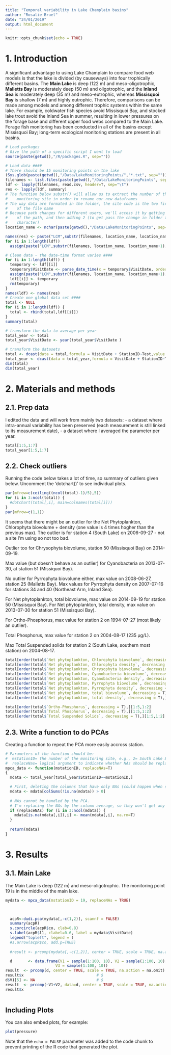 ```yaml
---
title: "Temporal variability in Lake Champlain basins"
author: "Rosalie Bruel"
date: "24/01/2019"
output: html_document
---
```


```r
knitr::opts_chunk$set(echo = TRUE)
```

# 1. Introduction

A significant advantage to using Lake Champlain to compare food web models is that the lake is divided (by causeways) into four trophically different basins. The **Main Lake** is deep (122 m) and meso-oligotrophic, **Malletts Bay** is moderately deep (50 m) and oligotrophic, and the **Inland Sea** is moderately deep (35 m) and meso-eutrophic, whereas **Missisquoi Bay** is shallow (7 m) and highly eutrophic. Therefore, comparisons can be made among models and among different trophic systems within the same lake. For example, coldwater fish species avoid Missisquoi Bay, and stocked lake trout avoid the Inland Sea in summer, resulting in lower pressures on the forage base and different upper food webs compared to the Main Lake. Forage fish monitoring has been conducted in all of the basins except Missisquoi Bay; long-term ecological monitoring stations are present in all basins.


```r
# Load packages
# Give the path of a specific script I want to load
source(paste(getwd(),"/R/packages.R", sep=""))

# Load data ####
# There should be 15 monitoring points on the lake
(Sys.glob(paste(getwd(),"/Data/LakeMonitoringPoints/","*.txt", sep="")))
filenames <- list.files(paste(getwd(),"/Data/LakeMonitoringPoints", sep=""), pattern="*.txt", full.names=TRUE)
ldf <- lapply(filenames, read.csv, header=T, sep="\t")
res <- lapply(ldf, summary)
# The function below substr() will allow us to extract the number of the lake
#    monitoring site in order to rename our new dataframes
# The way data are formated in the folder, the site code is the two first characters
#    of the file name
# Because path changes for different users, we'll access it by getting the length
#    of the path, and then adding 2 (to get pass the change in folder to the first
#    character)
location_name <- nchar(paste(getwd(),"/Data/LakeMonitoringPoints", sep=""))+2

names(res) <- paste("LCM",substr(filenames, location_name, location_name+1), sep="")
for (i in 1:length(ldf))
  assign(paste("LCM",substr(filenames, location_name, location_name+1), sep="")[i], ldf[[i]]) # Create individual dataframes

# Clean data - the date-time format varies ####
for (i in 1:length(ldf)) {
  temporary <- ldf[[i]] 
  temporary$VisitDate <- parse_date_time(x = temporary$VisitDate, orders = c("m/d/y", "m/d/Y"))
  assign(paste("LCM",substr(filenames, location_name, location_name+1), sep="")[i], temporary)
  ldf[[i]] <- temporary
  rm(temporary)
}
names(ldf) <- names(res)
# Create one global data set ####
total <- NULL
for (i in 1:length(ldf)) {
  total <- rbind(total,ldf[[i]])
}
summary(total)

# transform the data to average per year
total_year <- total
total_year$VisitDate <- year(total_year$VisitDate )

# transform the datasets
total <- dcast(data = total,formula = VisitDate + StationID~Test,value.var = "Result",fun.aggregate = mean, na.rm = TRUE)
total_year <- dcast(data = total_year,formula = VisitDate + StationID~Test,value.var = "Result",fun.aggregate = mean, na.rm = TRUE)
dim(total)
dim(total_year)

```

# 2. Materials and methods
## 2.1. Prep data
I edited the data and will work from mainly two datasets:
- a dataset where intra-annual variability has been preserved (each measurement is still linked to its measurement date),
- a dataset where I averaged the parameter per year.

```r
total[1:5,1:7]
total_year[1:5,1:7]
```

## 2.2. Check outliers
Running the code below takes a lot of time, so summary of outliers given below. Uncomment the 'dotchart()' to see individual plots. 
```r
par(mfrow=c(ceiling((ncol(total)-1)/5),5))
for (i in 3:ncol(total)) {
  #dotchart(total[,i], main=colnames(total[i]))
}
par(mfrow=c(1,1))
```

It seems that there might be an outlier for the Net Phytoplankton, Chlorophyta biovolume + density (one value is 4 times hogher than the previous max). The outlier is for station 4 (South Lake) on 2006-09-27 - not a site I'm using so not too bad.

Outlier too for Chrysophyta biovolume, station 50 (Missisquoi Bay) on 2014-09-19.

Max value (but doesn't behave as an outlier) for Cyanobacteria on 2013-07-30, at station 51 (Missiquoi Bay).

No outlier for Pyrrophyta biovolume either, max value on 2008-06-27, station 25 (Malletts Bay). Max values for Pyrrophyta density on 2007-07-16	for stations 34 and 40 (Northeast Arm, Inland Sea).

For Net phytoplankton, total biovolume, max value on 2014-09-19 for station 50 (Missisquoi Bay). For Net phytoplankton, total density, max value on 2013-07-30 for station 51 (Missisquoi Bay).

For Ortho-Phosphorus, max value for station 2 on 1994-07-27 (most likely an outlier).

Total Phosphorus, max value for station 2 on 2004-08-17	(235 µg/L).

Max Total Suspended solids for station 2 (South Lake, southern most station) on 2004-08-17.

```r
total[order(total$`Net phytoplankton, Chlorophyta biovolume`, decreasing = T),][1:5,1:2]
total[order(total$`Net phytoplankton, Chlorophyta density`, decreasing = T),][1:5,1:2]
total[order(total$`Net phytoplankton, Chrysophyta biovolume`, decreasing = T),][1:5,1:2]
total[order(total$`Net phytoplankton, Cyanobacteria biovolume`, decreasing = T),][1:5,1:2]
total[order(total$`Net phytoplankton, Cyanobacteria density`, decreasing = T),][1:5,1:2]
total[order(total$`Net phytoplankton, Pyrrophyta biovolume`, decreasing = T),][1:5,1:2]
total[order(total$`Net phytoplankton, Pyrrophyta density`, decreasing = T),][1:5,1:2]
total[order(total$`Net phytoplankton, total biovolume`, decreasing = T),][1:5,1:2]
total[order(total$`Net phytoplankton, total density`, decreasing = T),][1:5,1:2]

total[order(total$`Ortho-Phosphorus`, decreasing = T),][1:5,1:2]
total[order(total$`Total Phosphorus`, decreasing = T),][1:5,1:2]
total[order(total$`Total Suspended Solids`, decreasing = T),][1:5,1:2]

```


## 2.3. Write a function to do PCAs
Creating a function to repeat the PCA more easily accross station.
```r
# Parameters of the function should be:
#  mstationID= the number of the monitoring site, e.g., 2= South Lake B
#  replaceNas= logical argument to indicate whether NAs should be replaced by average mean. Default to TRUE
mpca_data <- function(mstationID, replaceNAs=T)
{
  mdata <- total_year[total_year$StationID==mstationID,]

  # First, deleting the columns that have only NAs (could happen when some parameters where never measured at the specific station)
  mdata <- mdata[colSums(!is.na(mdata)) > 0]
  
  # NAs cannot be handled by the PCA. 
  # I'm replacing the NAs by the column average, so they won't get any weight in the analysis
  if (replaceNAs) for (i in 3:ncol(mdata)) {
    mdata[is.na(mdata[,i]),i] <- mean(mdata[,i], na.rm=T)
  }
  
  return(mdata)
}

```



# 3. Results
## 3.1. Main Lake
The Main Lake is deep (122 m) and meso-oligotrophic. The monitoring point 19 is in the middle of the main lake. 

```r
mydata <- mpca_data(mstationID = 19, replaceNAs = TRUE)


  
  acpR<-dudi.pca(mydata[,-c(1,2)], scannf = FALSE)
  summary(acpR)
  s.corcircle(acpR$co, clab=0.8)
  s.label(acpR$l1, clabel=0.6, label = mydata$VisitDate)
  legend("topleft", legend = )
  #s.arrow(acpR$co, add.p=TRUE)
  
  #result <- prcomp(mydata[,-c(1,2)], center = TRUE, scale = TRUE, na.action = na.omit)

  d       <- data.frame(V1 = sample(1:100, 10), V2 = sample(1:100, 10), 
                      V3 = sample(1:100, 10))
result  <- prcomp(d, center = TRUE, scale = TRUE, na.action = na.omit)
result$x                                # $
d$V1[5] <- NA                           # $
result  <- prcomp(~V1+V2, data=d, center = TRUE, scale = TRUE, na.action = na.omit)
result$x
  
```



## Including Plots

You can also embed plots, for example:

```r
plot(pressure)
```

Note that the `echo = FALSE` parameter was added to the code chunk to prevent printing of the R code that generated the plot.
